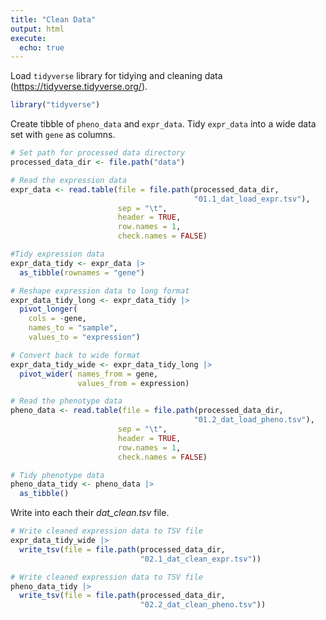 ```yaml
---
title: "Clean Data"
output: html
execute:
  echo: true
---
```


Load `tidyverse` library for tidying and cleaning data (<https://tidyverse.tidyverse.org/>).

```r
library("tidyverse")
```

Create tibble of `pheno_data` and `expr_data`. Tidy `expr_data` into a wide data set with `gene` as columns.

```r
# Set path for processed data directory
processed_data_dir <- file.path("data")

# Read the expression data
expr_data <- read.table(file = file.path(processed_data_dir,
                                         "01.1_dat_load_expr.tsv"),
                        sep = "\t",
                        header = TRUE,
                        row.names = 1,
                        check.names = FALSE)

#Tidy expression data
expr_data_tidy <- expr_data |>
  as_tibble(rownames = "gene")

# Reshape expression data to long format
expr_data_tidy_long <- expr_data_tidy |>
  pivot_longer(
    cols = -gene,
    names_to = "sample",
    values_to = "expression")

# Convert back to wide format
expr_data_tidy_wide <- expr_data_tidy_long |>
  pivot_wider( names_from = gene,
               values_from = expression)

# Read the phenotype data
pheno_data <- read.table(file = file.path(processed_data_dir,
                                         "01.2_dat_load_pheno.tsv"),
                        sep = "\t",
                        header = TRUE,
                        row.names = 1,
                        check.names = FALSE)

# Tidy phenotype data
pheno_data_tidy <- pheno_data |>
  as_tibble()
```

Write into each their *dat_clean.tsv* file.

```r
# Write cleaned expression data to TSV file
expr_data_tidy_wide |>
  write_tsv(file = file.path(processed_data_dir,
                             "02.1_dat_clean_expr.tsv"))

# Write cleaned expression data to TSV file
pheno_data_tidy |>
  write_tsv(file = file.path(processed_data_dir,
                             "02.2_dat_clean_pheno.tsv"))
```

